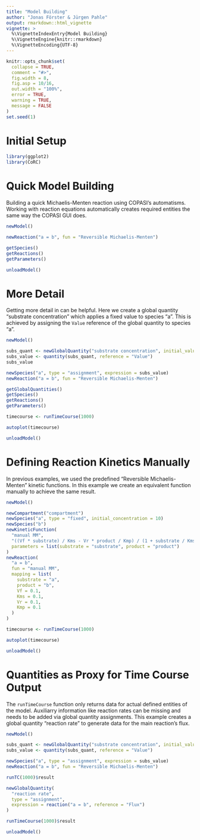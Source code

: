 ```yaml
---
title: "Model Building"
author: "Jonas Förster & Jürgen Pahle"
output: rmarkdown::html_vignette
vignette: >
  %\VignetteIndexEntry{Model Building}
  %\VignetteEngine{knitr::rmarkdown}
  %\VignetteEncoding{UTF-8}
---
```


```r
knitr::opts_chunk$set(
  collapse = TRUE,
  comment = "#>",
  fig.width = 8,
  fig.asp = 10/16,
  out.width = "100%",
  error = TRUE,
  warning = TRUE,
  message = FALSE
)
set.seed(1)
```

# Initial Setup

```r
library(ggplot2)
library(CoRC)
```

# Quick Model Building

Building a quick Michaelis-Menten reaction using COPASI's automatisms.
Working with reaction equations automatically creates required entities the same way the COPASI GUI does.

```r
newModel()

newReaction("a = b", fun = "Reversible Michaelis-Menten")

getSpecies()
getReactions()
getParameters()

unloadModel()
```

# More Detail

Getting more detail in can be helpful.
Here we create a global quantity "substrate concentration" which applies a fixed value to species "a".
This is achieved by assigning the `Value` reference of the global quantity to species "a".

```r
newModel()

subs_quant <- newGlobalQuantity("substrate concentration", initial_value = 10)
subs_value <- quantity(subs_quant, reference = "Value")
subs_value

newSpecies("a", type = "assignment", expression = subs_value)
newReaction("a = b", fun = "Reversible Michaelis-Menten")

getGlobalQuantities()
getSpecies()
getReactions()
getParameters()

timecourse <- runTimeCourse(1000)

autoplot(timecourse)

unloadModel()
```

# Defining Reaction Kinetics Manually

In previous examples, we used the predefined "Reversible Michaelis-Menten" kinetic functions.
In this example we create an equivalent function manually to achieve the same result.

```r
newModel()

newCompartment("compartment")
newSpecies("a", type = "fixed", initial_concentration = 10)
newSpecies("b")
newKineticFunction(
  "manual MM",
  "((Vf * substrate) / Kms - Vr * product / Kmp) / (1 + substrate / Kms + product / Kms)",
  parameters = list(substrate = "substrate", product = "product")
)
newReaction(
  "a = b",
  fun = "manual MM",
  mapping = list(
    substrate = "a",
    product = "b",
    Vf = 0.1,
    Kms = 0.1,
    Vr = 0.1,
    Kmp = 0.1
  )
)

timecourse <- runTimeCourse(1000)

autoplot(timecourse)

unloadModel()
```

# Quantities as Proxy for Time Course Output

The `runTimeCourse` function only returns data for actual defined entities of the model.
Auxiliarry information like reaction rates can be missing and needs to be added via global quantity assignments.
This example creates a global quantity "reaction rate" to generate data for the main reaction's flux.

```r
newModel()

subs_quant <- newGlobalQuantity("substrate concentration", initial_value = 10)
subs_value <- quantity(subs_quant, reference = "Value")

newSpecies("a", type = "assignment", expression = subs_value)
newReaction("a = b", fun = "Reversible Michaelis-Menten")

runTC(1000)$result

newGlobalQuantity(
  "reaction rate",
  type = "assignment",
  expression = reaction("a = b", reference = "Flux")
)

runTimeCourse(1000)$result

unloadModel()
```
